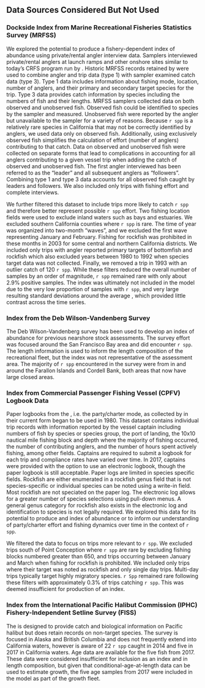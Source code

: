 ## Data Sources Considered But Not Used {#sec-data-not-used}

### Dockside Index from Marine Recreational Fisheries Statistics Survey (MRFSS)
We explored the potential to produce a fishery-dependent index of abundance using private/rental angler interview data. Samplers interviewed private/rental anglers at launch ramps and other onshore sites similar to today’s CRFS program run by \gls{cdfw}. Historic MRFSS records retained by \gls{cdfw} were used to combine angler and trip data (type 1) with sampler examined catch data (type 3). Type 1 data includes information about fishing mode, location, number of anglers, and their primary and secondary target species for the trip. Type 3 data provides catch information by species including the numbers of fish and their lengths. MRFSS samplers collected data on both observed and unobserved fish. Observed fish could be identified to species by the sampler and measured. Unobserved fish were reported by the angler but unavailable to the sampler for a variety of reasons. Because `r spp` is a relatively rare species in California that may not be correctly identified by anglers, we used data only on observed fish. Additionally, using exclusively observed fish simplifies the calculation of effort (number of anglers) contributing to that catch. Data on observed and unobserved fish were collected on separate forms that lead to complications in accounting for all anglers contributing to a given vessel trip when adding the catch of observed and unobserved fish. The first angler interviewed has been referred to as the “leader” and all subsequent anglers as “followers”. Combining type 1 and type 3 data accounts for all observed fish caught by leaders and followers. We also included only trips with fishing effort and complete interviews.

We further filtered this dataset to include trips more likely to catch `r spp` and therefore better represent possible `r spp` effort. Two fishing location fields were used to exclude inland waters such as bays and estuaries. We excluded southern California counties where `r spp` is rare. The time of year was organized into two-month “waves”, and we excluded the first wave representing January and February. Fishing for rockfish was prohibited in these months in 2003 for some central and northern California districts. We included only trips with angler reported primary targets of bottomfish and rockfish which also excluded years between 1980 to 1992 when species target data was not collected. Finally, we removed a trip in 1993 with an outlier catch of 120 `r spp`. While these filters reduced the overall number of samples by an order of magnitude, `r spp` remained rare with only about 2.9% positive samples. The index was ultimately not included in the model due to the very low proportion of samples with `r spp`, and very large resulting standard deviations around the average \gls{cpue}, which provided little contrast across the time series. 

### Index from the Deb Wilson-Vandenberg Survey
The Deb Wilson-Vandenberg survey has been used to develop an index of abundance for previous nearshore stock assessments. The survey effort was focused around the San Francisco Bay area and did encounter `r spp`. The length information is used to inform the length composition of the recreational fleet, but the index was not representative of the assessment area. The majority of `r spp` encountered in the survey were from in and around the Farallon Islands and Cordell Bank, both areas that now have large closed areas. 

### Index from Commercial Passenger Fishing Vessel (CPFV) Logbook Data
Paper logbooks from the \gls{cpfv}, i.e. the party/charter mode, as collected by \gls{cdfw} in their current form began to be used in 1980. This dataset contains individual trip records with information reported by the vessel captain including numbers of fish by species or species group, the port of landing, the 10x10 nautical mile fishing block and depth where the majority of fishing occurred, the number of contributing anglers, and the number of hours spent actively fishing, among other fields. Captains are required to submit a logbook for each trip and compliance rates have varied over time. In 2017, captains were provided with the option to use an electronic logbook, though the paper logbook is still acceptable. Paper logs are limited in species specific fields. Rockfish are either enumerated in a rockfish genus field that is not species-specific or individual species can be noted using a write-in field. Most rockfish are not speciated on the paper log. The electronic log allows for a greater number of species selections using pull-down menus. A general genus category for rockfish also exists in the electronic log and identification to species is not legally required. We explored this data for its potential to produce and index of abundance or to inform our understanding of party/charter effort and fishing dynamics over time in the context of `r spp`.

We filtered the data to focus on trips more relevant to `r spp`. We excluded trips south of Point Conception where `r spp` are rare by excluding fishing blocks numbered greater than 650, and trips occurring between January and March when fishing for rockfish is prohibited. We included only trips where their target was noted as rockfish and only single day trips. Multi-day trips typically target highly migratory species. `r Spp` remained rare following these filters with approximately 0.3% of trips catching `r spp`. This was deemed insufficient for production of an index.

### Index from the International Pacific Halibut Commission (IPHC) Fishery-Independent Setline Survey (FISS)
The \gls{iphc} \gls{fiss} is designed to provide catch and biological information on Pacific halibut but does retain records on non-target species. The survey is focused in Alaska and British Columbia and does not frequently extend into California waters, however \gls{cdfw} is aware of 22 `r spp` caught in 2014 and five in 2017 in California waters. Age data are available for the five fish from 2017. These data were considered insufficient for inclusion as an index and in length composition, but given that conditional-age-at-length data can be used to estimate growth, the five age samples from 2017 were included in the model as part of the growth fleet.


